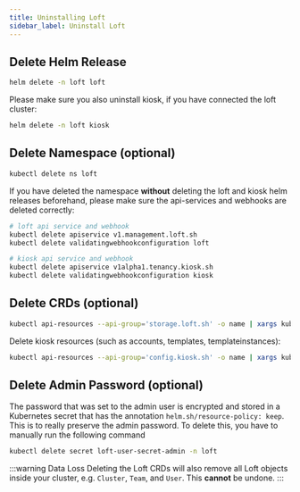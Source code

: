 ```yaml
---
title: Uninstalling Loft
sidebar_label: Uninstall Loft
---
```


## Delete Helm Release
```bash
helm delete -n loft loft
```

Please make sure you also uninstall kiosk, if you have connected the loft cluster:

```bash
helm delete -n loft kiosk
```

## Delete Namespace (optional)
```bash
kubectl delete ns loft
```

If you have deleted the namespace **without** deleting the loft and kiosk helm releases beforehand, please make sure the api-services and webhooks are deleted correctly:
```bash
# loft api service and webhook
kubectl delete apiservice v1.management.loft.sh
kubectl delete validatingwebhookconfiguration loft

# kiosk api service and webhook 
kubectl delete apiservice v1alpha1.tenancy.kiosk.sh
kubectl delete validatingwebhookconfiguration kiosk
```

## Delete CRDs (optional)
```bash
kubectl api-resources --api-group='storage.loft.sh' -o name | xargs kubectl delete crd
```

Delete kiosk resources (such as accounts, templates, templateinstances):
```bash
kubectl api-resources --api-group='config.kiosk.sh' -o name | xargs kubectl delete crd
```

## Delete Admin Password (optional)
The password that was set to the admin user is encrypted and stored in a Kubernetes secret that has the annotation `helm.sh/resource-policy: keep`. This is to really preserve the admin password. To delete this, you have to manually run the following command

```bash
kubectl delete secret loft-user-secret-admin -n loft
```


:::warning Data Loss
Deleting the Loft CRDs will also remove all Loft objects inside your cluster, e.g. `Cluster`, `Team`, and `User`. This **cannot** be undone.
:::
